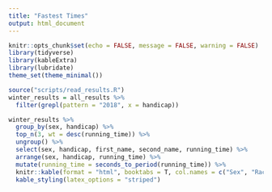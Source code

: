 ```yaml
---
title: "Fastest Times"
output: html_document
---
```


```r
knitr::opts_chunk$set(echo = FALSE, message = FALSE, warning = FALSE)
library(tidyverse)
library(kableExtra)
library(lubridate)
theme_set(theme_minimal())
```

```r
source("scripts/read_results.R")
winter_results = all_results %>% 
  filter(grepl(pattern = "2018", x = handicap))
```

```r
winter_results %>%
  group_by(sex, handicap) %>%
  top_n(3, wt = desc(running_time)) %>%
  ungroup() %>%
  select(sex, handicap, first_name, second_name, running_time) %>%
  arrange(sex, handicap, running_time) %>%
  mutate(running_time = seconds_to_period(running_time)) %>%
  knitr::kable(format = "html", booktabs = T, col.names = c("Sex", "Race", "First", "Second", "Time")) %>% 
  kable_styling(latex_options = "striped")
```
